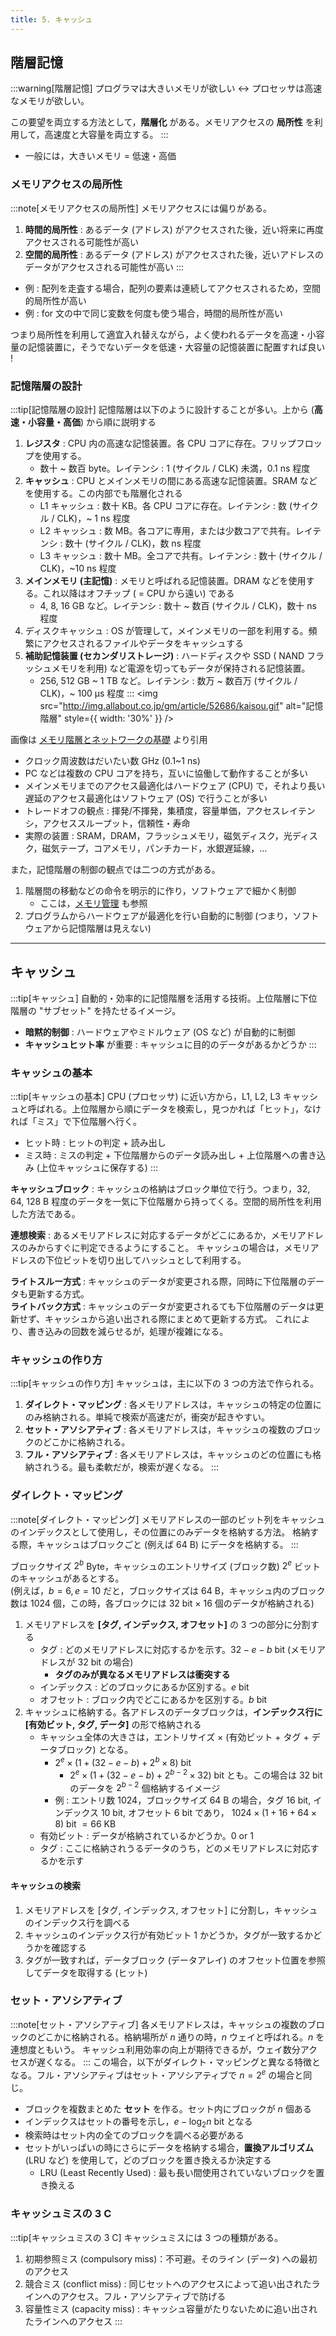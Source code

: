 ```yaml
---
title: 5. キャッシュ
---
```


## 階層記憶
:::warning[階層記憶]
プログラマは大きいメモリが欲しい $\leftrightarrow$ プロセッサは高速なメモリが欲しい。

この要望を両立する方法として，**階層化** がある。メモリアクセスの **局所性** を利用して，高速度と大容量を両立する。
:::
- 一般には，大きいメモリ = 低速・高価

### メモリアクセスの局所性
:::note[メモリアクセスの局所性]
メモリアクセスには偏りがある。
1. **時間的局所性** : あるデータ (アドレス) がアクセスされた後，近い将来に再度アクセスされる可能性が高い
2. **空間的局所性** : あるデータ (アドレス) がアクセスされた後，近いアドレスのデータがアクセスされる可能性が高い
:::
- 例 : 配列を走査する場合，配列の要素は連続してアクセスされるため，空間的局所性が高い
- 例 : for 文の中で同じ変数を何度も使う場合，時間的局所性が高い

つまり局所性を利用して適宜入れ替えながら，よく使われるデータを高速・小容量の記憶装置に，そうでないデータを低速・大容量の記憶装置に配置すれば良い !

### 記憶階層の設計
:::tip[記憶階層の設計]
記憶階層は以下のように設計することが多い。上から (**高速・小容量・高価**) から順に説明する
1. **レジスタ** : CPU 内の高速な記憶装置。各 CPU コアに存在。フリップフロップを使用する。
    - 数十 ~ 数百 byte。レイテンシ : 1 (サイクル / CLK) 未満，0.1 ns 程度
2. **キャッシュ** : CPU とメインメモリの間にある高速な記憶装置。SRAM などを使用する。この内部でも階層化される
    - L1 キャッシュ : 数十 KB。各 CPU コアに存在。レイテンシ : 数 (サイクル / CLK)，~ 1 ns 程度
    - L2 キャッシュ : 数 MB。各コアに専用，または少数コアで共有。レイテンシ : 数十 (サイクル / CLK)，数 ns 程度
    - L3 キャッシュ : 数十 MB。全コアで共有。レイテンシ : 数十 (サイクル / CLK)，~10 ns 程度
3. **メインメモリ (主記憶)** : メモリと呼ばれる記憶装置。DRAM などを使用する。これ以降はオフチップ ( = CPU から遠い) である
    - 4, 8, 16 GB など。レイテンシ : 数十 ~ 数百 (サイクル / CLK)，数十 ns 程度
4. ディスクキャッシュ : OS が管理して，メインメモリの一部を利用する。頻繁にアクセスされるファイルやデータをキャッシュする
5. **補助記憶装置 (セカンダリストレージ)** : ハードディスクや SSD ( NAND フラッシュメモリを利用) など電源を切ってもデータが保持される記憶装置。
    - 256, 512 GB ~ 1 TB など。レイテンシ : 数万 ~ 数百万 (サイクル / CLK)，~ 100 μs 程度
:::
<img src="http://img.allabout.co.jp/gm/article/52686/kaisou.gif" alt="記憶階層" style={{ width: '30%' }} />

画像は [メモリ階層とネットワークの基礎](https://www.ei.fukui-nct.ac.jp/2010/11/08/post-1053/) より引用
- クロック周波数はだいたい数 GHz (0.1~1 ns)
- PC などは複数の CPU コアを持ち，互いに協働して動作することが多い
- メインメモリまでのアクセス最適化はハードウェア (CPU) で，それより長い遅延のアクセス最適化はソフトウェア (OS) で行うことが多い
- トレードオフの観点 : 揮発/不揮発，集積度，容量単価，アクセスレイテンシ，アクセススループット，信頼性・寿命
- 実際の装置 : SRAM，DRAM，フラッシュメモリ，磁気ディスク，光ディスク，磁気テープ，コアメモリ，パンチカード，水銀遅延線，…

また，記憶階層の制御の観点では二つの方式がある。
1. 階層間の移動などの命令を明示的に作り，ソフトウェアで細かく制御
    - ここは，[メモリ管理](/docs/information/os/memory) も参照
2. プログラムからハードウェアが最適化を行い自動的に制御 (つまり，ソフトウェアから記憶階層は見えない)

---
## キャッシュ
:::tip[キャッシュ]
自動的・効率的に記憶階層を活用する技術。上位階層に下位階層の "サブセット" を持たせるイメージ。
- **暗黙的制御** : ハードウェアやミドルウェア (OS など) が自動的に制御
- **キャッシュヒット率** が重要 : キャッシュに目的のデータがあるかどうか
:::

### キャッシュの基本
:::tip[キャッシュの基本]
CPU (プロセッサ) に近い方から，L1, L2, L3 キャッシュと呼ばれる。上位階層から順にデータを検索し，見つかれば「ヒット」，なければ「ミス」で下位階層へ行く。
- ヒット時 : ヒットの判定 + 読み出し
- ミス時 : ミスの判定 + 下位階層からのデータ読み出し + 上位階層への書き込み (上位キャッシュに保存する)
:::

**キャッシュブロック** : キャッシュの格納はブロック単位で行う。つまり，32, 64, 128 B 程度のデータを一気に下位階層から持ってくる。空間的局所性を利用した方法である。

**連想検索** : あるメモリアドレスに対応するデータがどこにあるか，メモリアドレスのみからすぐに判定できるようにすること。
キャッシュの場合は，メモリアドレスの下位ビットを切り出してハッシュとして利用する。

**ライトスルー方式** : キャッシュのデータが変更される際，同時に下位階層のデータも更新する方式。  
**ライトバック方式** : キャッシュのデータが変更されるても下位階層のデータは更新せず、キャッシュから追い出される際にまとめて更新する方式。
これにより、書き込みの回数を減らせるが，処理が複雑になる。

### キャッシュの作り方
:::tip[キャッシュの作り方]
キャッシュは，主に以下の 3 つの方法で作られる。
1. **ダイレクト・マッピング** : 各メモリアドレスは，キャッシュの特定の位置にのみ格納される。単純で検索が高速だが，衝突が起きやすい。
2. **セット・アソシアティブ** : 各メモリアドレスは，キャッシュの複数のブロックのどこかに格納される。
3. **フル・アソシアティブ** : 各メモリアドレスは，キャッシュのどの位置にも格納されうる。最も柔軟だが，検索が遅くなる。
:::

### ダイレクト・マッピング
:::note[ダイレクト・マッピング]
メモリアドレスの一部のビット列をキャッシュのインデックスとして使用し，その位置にのみデータを格納する方法。
格納する際，キャッシュはブロックごと (例えば 64 B) にデータを格納する。
:::

ブロックサイズ $2^{b}$ Byte，キャッシュのエントリサイズ (ブロック数) $2^{e}$ ビットのキャッシュがあるとする。  
(例えば，$b = 6, e = 10$ だと，ブロックサイズは 64 B，キャッシュ内のブロック数は 1024 個，この時，各ブロックには 32 bit × 16 個のデータが格納される)
1. メモリアドレスを **[タグ, インデックス, オフセット]** の 3 つの部分に分割する
    - タグ : どのメモリアドレスに対応するかを示す。$32 - e - b$ bit (メモリアドレスが 32 bit の場合)
        - **タグのみが異なるメモリアドレスは衝突する**
    - インデックス : どのブロックにあるか区別する。$e$ bit
    - オフセット : ブロック内でどこにあるかを区別する。$b$ bit
2. キャッシュに格納する。各アドレスのデータブロックは，**インデックス行に [有効ビット, タグ, データ]** の形で格納される 
    - キャッシュ全体の大きさは，エントリサイズ × (有効ビット + タグ + データブロック) となる。 
        - $2^e \times (1 + (32 - e - b) + 2^b \times 8)$ bit 
            - $2^e \times (1 + (32 - e - b) + 2^{b-2} \times 32)$ bit とも。この場合は 32 bit のデータを $2^{b-2}$ 個格納するイメージ
        - 例 : エントリ数 1024，ブロックサイズ 64 B の場合，タグ 16 bit, インデックス 10 bit, オフセット 6 bit であり，
        $1024 × (1 + 16 + 64 × 8)$ bit $= 66$ KB
    - 有効ビット : データが格納されているかどうか。0 or 1
    - タグ : ここに格納されうるデータのうち，どのメモリアドレスに対応するかを示す
    
#### キャッシュの検索
1. メモリアドレスを [タグ, インデックス, オフセット] に分割し，キャッシュのインデックス行を調べる
2. キャッシュのインデックス行が有効ビット 1 かどうか，タグが一致するかどうかを確認する
3. タグが一致すれば，データブロック (データアレイ) のオフセット位置を参照してデータを取得する (ヒット)

### セット・アソシアティブ
:::note[セット・アソシアティブ]
各メモリアドレスは，キャッシュの複数のブロックのどこかに格納される。格納場所が $n$ 通りの時，$n$ ウェイと呼ばれる。$n$ を連想度ともいう。
キャッシュ利用効率の向上が期待できるが，ウェイ数分アクセスが遅くなる。
:::
この場合，以下がダイレクト・マッピングと異なる特徴となる。フル・アソシアティブはセット・アソシアティブで $n = 2^{e}$ の場合と同じ。
- ブロックを複数まとめた **セット** を作る。セット内にブロックが $n$ 個ある
- インデックスはセットの番号を示し，$e - \log_2 n$ bit となる
- 検索時はセット内の全てのブロックを調べる必要がある
- セットがいっぱいの時にさらにデータを格納する場合，**置換アルゴリズム** (LRU など) を使用して，どのブロックを置き換えるか決定する
    - LRU (Least Recently Used) : 最も長い間使用されていないブロックを置き換える

### キャッシュミスの 3 C
:::tip[キャッシュミスの 3 C]
キャッシュミスには 3 つの種類がある。
1. 初期参照ミス (compulsory miss)：不可避。そのライン (データ) への最初のアクセス
2. 競合ミス (conflict miss) : 同じセットへのアクセスによって追い出されたラインへのアクセス。フル・アソシアティブで防げる
3. 容量性ミス (capacity miss) : キャッシュ容量がたりないために追い出されたラインへのアクセス
:::